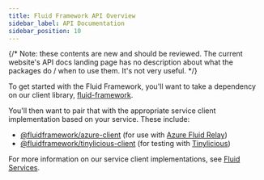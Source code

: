 ```yaml
---
title: Fluid Framework API Overview
sidebar_label: API Documentation
sidebar_position: 10
---
```


{/* Note: these contents are new and should be reviewed. The current website's API docs landing page has no description about what the packages do / when to use them. It's not very useful. */}

To get started with the Fluid Framework, you'll want to take a dependency on our client library, [fluid-framework](./fluid-framework).

You'll then want to pair that with the appropriate service client implementation based on your service.
These include:

-   [@fluidframework/azure-client](./azure-client) (for use with [Azure Fluid Relay](../deployment/azure-fluid-relay))
-   [@fluidframework/tinylicious-client](./tinylicious-client) (for testing with [Tinylicious](../testing/tinylicious))

For more information on our service client implementations, see [Fluid Services](../deployment/service-options).
